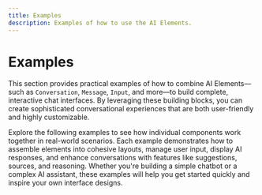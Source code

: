 ```yaml
---
title: Examples
description: Examples of how to use the AI Elements.
---
```


# Examples

This section provides practical examples of how to combine AI Elements—such as `Conversation`, `Message`, `Input`, and more—to build complete, interactive chat interfaces. By leveraging these building blocks, you can create sophisticated conversational experiences that are both user-friendly and highly customizable.

Explore the following examples to see how individual components work together in real-world scenarios. Each example demonstrates how to assemble elements into cohesive layouts, manage user input, display AI responses, and enhance conversations with features like suggestions, sources, and reasoning. Whether you're building a simple chatbot or a complex AI assistant, these examples will help you get started quickly and inspire your own interface designs.
